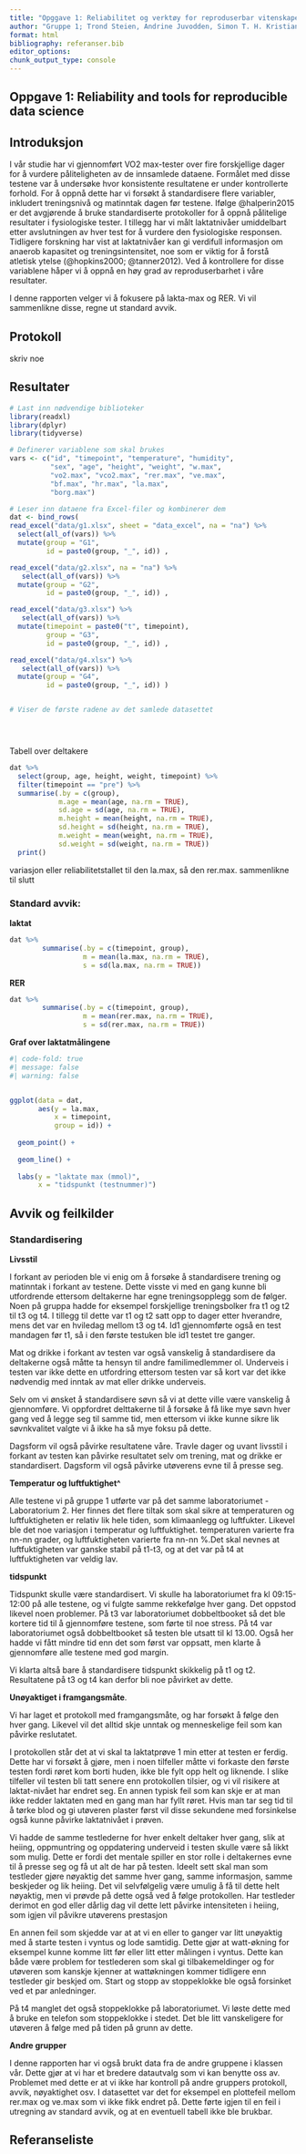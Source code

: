 ```yaml
---
title: "Opggave 1: Reliabilitet og verktøy for reproduserbar vitenskapelig data"
author: "Gruppe 1; Trond Steien, Andrine Juvodden, Simon T. H. Kristiansen, Anders Nybakk"
format: html
bibliography: referanser.bib
editor_options: 
chunk_output_type: console
---
```


## Oppgave 1: Reliability and tools for reproducible data science

## Introduksjon

I vår studie har vi gjennomført VO2 max-tester over fire forskjellige dager for å vurdere påliteligheten av de innsamlede dataene. Formålet med disse testene var å undersøke hvor konsistente resultatene er under kontrollerte forhold. For å oppnå dette har vi forsøkt å standardisere flere variabler, inkludert treningsnivå og matinntak dagen før testene. Ifølge @halperin2015 er det avgjørende å bruke standardiserte protokoller for å oppnå pålitelige resultater i fysiologiske tester. I tillegg har vi målt laktatnivåer umiddelbart etter avslutningen av hver test for å vurdere den fysiologiske responsen. Tidligere forskning har vist at laktatnivåer kan gi verdifull informasjon om anaerob kapasitet og treningsintensitet, noe som er viktig for å forstå atletisk ytelse (@hopkins2000; @tanner2012). Ved å kontrollere for disse variablene håper vi å oppnå en høy grad av reproduserbarhet i våre resultater.

I denne rapporten velger vi å fokusere på lakta-max og RER. Vi vil sammenlikne disse, regne ut standard avvik.

## Protokoll

skriv noe

## Resultater

```r
# Last inn nødvendige biblioteker
library(readxl)
library(dplyr)
library(tidyverse)

# Definerer variablene som skal brukes
vars <- c("id", "timepoint", "temperature", "humidity", 
          "sex", "age", "height", "weight", "w.max", 
          "vo2.max", "vco2.max", "rer.max", "ve.max", 
          "bf.max", "hr.max", "la.max", 
          "borg.max")

# Leser inn dataene fra Excel-filer og kombinerer dem
dat <- bind_rows(
read_excel("data/g1.xlsx", sheet = "data_excel", na = "na") %>%
  select(all_of(vars)) %>%
  mutate(group = "G1", 
         id = paste0(group, "_", id)) ,

read_excel("data/g2.xlsx", na = "na") %>%
   select(all_of(vars)) %>%
  mutate(group = "G2", 
         id = paste0(group, "_", id)) ,

read_excel("data/g3.xlsx") %>%
   select(all_of(vars)) %>%
  mutate(timepoint = paste0("t", timepoint), 
         group = "G3", 
         id = paste0(group, "_", id)) ,

read_excel("data/g4.xlsx") %>%
   select(all_of(vars)) %>%
  mutate(group = "G4", 
         id = paste0(group, "_", id)) )


# Viser de første radene av det samlede datasettet





```

Tabell over deltakere

```r
dat %>%
  select(group, age, height, weight, timepoint) %>%
  filter(timepoint == "pre") %>%
  summarise(.by = c(group),
            m.age = mean(age, na.rm = TRUE),
            sd.age = sd(age, na.rm = TRUE),
            m.height = mean(height, na.rm = TRUE),
            sd.height = sd(height, na.rm = TRUE),
            m.weight = mean(weight, na.rm = TRUE),
            sd.weight = sd(weight, na.rm = TRUE))
  print()
```


variasjon eller reliabilitetstallet til den la.max, så den rer.max. sammenlikne til slutt

### Standard avvik:
**laktat**

```r

dat %>%
        summarise(.by = c(timepoint, group), 
                  m = mean(la.max, na.rm = TRUE), 
                  s = sd(la.max, na.rm = TRUE))


```

**RER**
```r

dat %>%
        summarise(.by = c(timepoint, group), 
                  m = mean(rer.max, na.rm = TRUE), 
                  s = sd(rer.max, na.rm = TRUE))


```


**Graf over laktatmålingene**

```r
#| code-fold: true
#| message: false
#| warning: false


ggplot(data = dat,
       aes(y = la.max,
           x = timepoint,
           group = id)) +
  
  geom_point() +
  
  geom_line() + 
  
  labs(y = "laktate max (mmol)",
       x = "tidspunkt (testnummer)")


```



## Avvik og feilkilder

### Standardisering

**Livsstil**

I forkant av perioden ble vi enig om å forsøke å standardisere trening og matinntak i forkant av testene. Dette visste vi med en gang kunne bli utfordrende ettersom deltakerne har egne treningsopplegg som de følger. Noen på gruppa hadde for eksempel forskjellige treningsbolker fra t1 og t2 til t3 og t4. I tillegg til dette var t1 og t2 satt opp to dager etter hverandre, mens det var en hviledag mellom t3 og t4. Id1 gjennomførte også en test mandagen før t1, så i den første testuken ble id1 testet tre ganger.

Mat og drikke i forkant av testen var også vanskelig å standardisere da deltakerne også måtte ta hensyn til andre familimedlemmer ol. Underveis i testen var ikke dette en utfordring ettersom testen var så kort var det ikke nødvendig med inntak av mat eller drikke underveis.

Selv om vi ønsket å standardisere søvn så vi at dette ville være vanskelig å gjennomføre. Vi oppfordret delttakerne til å forsøke å få like mye søvn hver gang ved å legge seg til samme tid, men ettersom vi ikke kunne sikre lik søvnkvalitet valgte vi å ikke ha så mye foksu på dette.

Dagsform vil også påvirke resultatene våre. Travle dager og uvant livsstil i forkant av testen kan påvirke resultatet selv om trening, mat og drikke er standardisert. Dagsform vil også påvirke utøverens evne til å presse seg.

**Temperatur og luftfuktighet\^**

Alle testene vi på gruppe 1 utførte var på det samme laboratoriumet - Laboratorium 2. Her finnes det flere tiltak som skal sikre at temperaturen og luftfuktigheten er relativ lik hele tiden, som klimaanlegg og luftfukter. Likevel ble det noe variasjon i temperatur og luftfuktighet. temperaturen varierte fra nn-nn grader, og luftfuktigheten varierte fra nn-nn %.Det skal nevnes at luftfuktigheten var ganske stabil på t1-t3, og at det var på t4 at luftfuktigheten var veldig lav.

**tidspunkt**

Tidspunkt skulle være standardisert. Vi skulle ha laboratoriumet fra kl 09:15-12:00 på alle testene, og vi fulgte samme rekkefølge hver gang. Det oppstod likevel noen problemer. På t3 var laboratoriumet dobbeltbooket så det ble kortere tid til å gjennomføre testene, som førte til noe stress. På t4 var laboratoriumet også dobbeltbooket så testen ble utsatt til kl 13.00. Også her hadde vi fått mindre tid enn det som først var oppsatt, men klarte å gjennomføre alle testene med god margin.

Vi klarta altså bare å standardisere tidspunkt skikkelig på t1 og t2. Resultatene på t3 og t4 kan derfor bli noe påvirket av dette.

**Unøyaktiget i framgangsmåte**.

Vi har laget et protokoll med framgangsmåte, og har forsøkt å følge den hver gang. Likevel vil det alltid skje unntak og menneskelige feil som kan påvirke reslutatet.

I protokollen står det at vi skal ta laktatprøve 1 min etter at testen er ferdig. Dette har vi forsøkt å gjøre, men i noen tilfeller måtte vi forkaste den første testen fordi røret kom borti huden, ikke ble fylt opp helt og liknende. I slike tilfeller vil testen bli tatt senere enn protokollen tilsier, og vi vil risikere at laktat-nivået har endret seg. En annen typisk feil som kan skje er at man ikke redder laktaten med en gang man har fyllt røret. Hvis man tar seg tid til å tørke blod og gi utøveren plaster først vil disse sekundene med forsinkelse også kunne påvirke laktatnivået i prøven.

Vi hadde de samme testlederne for hver enkelt deltaker hver gang, slik at heiing, oppmuntring og oppdatering underveid i testen skulle være så likkt som mulig. Dette er fordi det mentale spiller en stor rolle i deltakernes evne til å presse seg og få ut alt de har på testen. Ideelt sett skal man som testleder gjøre nøyaktig det samme hver gang, samme informasjon, samme beskjeder og lik heiing. Det vil selvfølgelig være umulig å få til dette helt nøyaktig, men vi prøvde på dette også ved å følge protokollen. Har testleder derimot en god eller dårlig dag vil dette lett påvirke intensiteten i heiing, som igjen vil påvikre utøverens prestasjon

En annen feil som skjedde var at at vi en eller to ganger var litt unøyaktig med å starte testen i vyntus og lode samtidig. Dette gjør at watt-økning for eksempel kunne komme litt før eller litt etter målingen i vyntus. Dette kan både være problem for testlederen som skal gi tilbakemeldinger og for utøveren som kanskje kjenner at wattøkningen kommer tidligere enn testleder gir beskjed om. Start og stopp av stoppeklokke ble også forsinket ved et par anledninger.

På t4 manglet det også stoppeklokke på laboratoriumet. Vi løste dette med å bruke en telefon som stoppeklokke i stedet. Det ble litt vanskeligere for utøveren å følge med på tiden på grunn av dette.

**Andre grupper**

I denne rapporten har vi også brukt data fra de andre gruppene i klassen vår. Dette gjør at vi har et bredere datautvalg som vi kan benytte oss av. Problemet med dette er at vi ikke har kontroll på andre gruppers protokoll, avvik, nøyaktighet osv. I datasettet var det for eksempel en plottefeil mellom rer.max og ve.max som vi ikke fikk endret på. Dette førte igjen til en feil i utregning av standard avvik, og at en eventuell tabell ikke ble brukbar.

## Referanseliste
